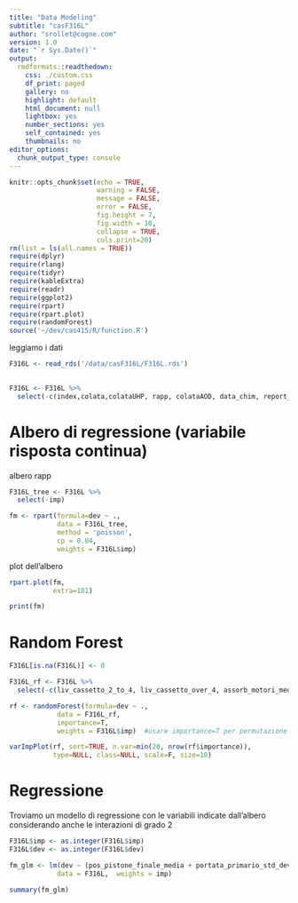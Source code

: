 ```yaml
---
title: "Data Modeling"
subtitle: "casF316L"
author: "srollet@cogne.com"
version: 1.0 
date: "`r Sys.Date()`"
output:
  rmdformats::readthedown:
    css: ./custom.css
    df_print: paged
    gallery: no
    highlight: default
    html_document: null
    lightbox: yes
    number_sections: yes
    self_contained: yes
    thumbnails: no
editor_options:
  chunk_output_type: console
---
```


```r
knitr::opts_chunk$set(echo = TRUE,
                      warning = FALSE,
                      message = FALSE,
                      error = FALSE,
                      fig.height = 7,
                      fig.width = 10,
                      collapse = TRUE,
                      cols.print=20)
rm(list = ls(all.names = TRUE))
require(dplyr)
require(rlang)
require(tidyr)
require(kableExtra)
require(readr)
require(ggplot2)
require(rpart)
require(rpart.plot)
require(randomForest)
source('~/dev/cas415/R/function.R')
```

leggiamo i dati 

```r
F316L <- read_rds('/data/casF316L/F316L.rds')
                       
```

```r
F316L <- F316L %>% 
  select(-c(index,colata,colataUHP, rapp, colataAOD, data_chim, report_counter_cc,marca ))
```



# Albero di regressione (variabile risposta continua)

albero rapp

```r

F316L_tree <- F316L %>% 
  select(-imp)

fm <- rpart(formula=dev ~ .,
            data = F316L_tree,
            method = 'poisson',
            cp = 0.04,
            weights = F316L$imp)
```

plot dell'albero 

```r

rpart.plot(fm,
           extra=101)

```



```r

print(fm)

```


# Random Forest 

```r

F316L[is.na(F316L)] <- 0

F316L_rf <- F316L %>% 
  select(-c(liv_cassetto_2_to_4, liv_cassetto_over_4, assorb_motori_media, pr01_forza_media, pr01_sezione_media, pr01a_forza_media, pr01a_sezione_media, pr02_forza_media, pr02_sezione_media, pr02a_forza_media, pr02a_sezione_media, pr02b_forza_media, pr02b_sezione_media, imp)) 

rf <- randomForest(formula=dev ~ .,
            data = F316L_rf,  
            importance=T, 
            weights = F316L$imp)  #usare importance=T per permutazione

varImpPlot(rf, sort=TRUE, n.var=min(20, nrow(rf$importance)),
           type=NULL, class=NULL, scale=F, size=10) 

```


# Regressione

Troviamo un modello di regressione con le variabili indicate dall'albero considerando anche le interazioni di grado 2

```r
F316L$imp <- as.integer(F316L$imp)
F316L$dev <- as.integer(F316L$dev)

fm_glm <- lm(dev ~ (pos_pistone_finale_media + portata_primario_std_dev)^2,
            data = F316L,  weights = imp)

summary(fm_glm)

```

<!-- testiamo il modello ad interazioni ridotte -->

<!-- ```{r  testi modello} -->

<!-- fm_lm1 <- lm(rapp ~ (pos_pistone_finale_media + V)^2, -->
<!--             data = F316L) -->

<!-- summary(fm_lm1) -->
<!-- ``` -->

<!-- faccio una anova per i due modelli, con ipotesi nulla *i due modelli sono diversi* -->

<!-- ```{r anova} -->

<!-- #anova(fm_lm1,fm_lm,test='F') -->

<!-- ``` -->

<!-- verifico il modello -->

<!-- ```{r verifica} -->
<!-- par(mfrow=c(2,2)) -->
<!-- plot(fm_lm1) -->
<!-- par(mfrow=c(1,1)) -->
<!-- ``` -->

<!-- plot residui VS singole variabili -->

<!-- ```{r residui} -->
<!-- carmet415M3_model %>%  -->
<!--   select(V,Nb,P,Ni,Cu) %>%  -->
<!--   mutate(res=residuals(fm_lm1)) %>%  -->
<!--   pairs() -->

<!-- ``` -->
<!-- griglia dei valori -->

<!-- ```{r grid} -->

<!-- d <- carmet415M3 -->

<!-- d <- expand_grid( -->
<!-- V = seq(min(d$V),max(d$V),length=4), -->
<!-- Nb = seq(min(d$Nb),max(d$Nb),length=10), -->
<!-- P = seq(min(d$P),max(d$P),length=4), -->
<!-- Ni = seq(min(d$Ni),max(d$Ni),length=10), -->
<!-- Cu = seq(min(d$Cu),max(d$Cu),length=4)) -->


<!-- d_prd <- predict(fm_lm1,d,interval='prediction') %>%  -->
<!--   as_tibble() -->

<!-- d <- d %>% bind_cols(d_prd) -->

<!-- ``` -->

<!-- plot variabili principali -->

<!-- ```{r dcasc} -->

<!-- ggplot(d, aes(Nb, fit)) + -->
<!--   geom_smooth(aes(group =factor(P), color=factor(P)), method='lm', se=F) + -->
<!--   geom_point(aes(color=factor(P))) +  -->
<!--   facet_grid(Cu~V, labeller = label_both) -->

<!-- ``` -->


